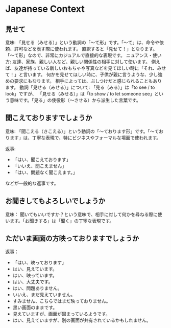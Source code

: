 # Japanese Context

## 見せて

意味: 「見せる（みせる）」という動詞の「〜て形」です。「〜て」は、命令や依頼、許可などを表す際に使われます。
直訳すると「見せて！」となります。
「〜て形」なので、非常にカジュアルで直接的な表現です。
ニュアンス・使い方:
友達、家族、親しい人など、親しい関係性の相手に対して使います。
例えば、友達が持っている新しいおもちゃや写真などを見てほしい時に「それ、みせて！」と言います。
何かを見せてほしい時に、子供が親に言うような、少し強めの要求にもなります。
相手によっては、ぶしつけだと感じられることもあります。
動詞「見せる（みせる）」について:
「見る（みる）」は「to see / to look」ですが、
「見せる（みせる）」は「to show / to let someone see」という意味です。「見る」の使役形（〜させる）から派生した言葉です。

## 聞こえておりますでしょうか

意味: 「聞こえる（きこえる）」という動詞の「〜ております形」です。「〜ております」は、丁寧な表現で、特にビジネスやフォーマルな場面で使われます。

返事: 

- 「はい、聞こえております」
- 「いいえ、聞こえません」
- 「はい、問題なく聞こえます。」

などが一般的な返事です。

## お聞きしてもよろしいでしょうか

意味： 聞いてもいいですか？という意味で、相手に対して何かを尋ねる際に使います。「お聞きする」は「聞く」の丁寧な表現です。

## ただいま画面の方映っておりますでしょうか

返事：

- 「はい、映っております」
- はい、見えています。
- はい、映っています。
- はい、大丈夫です。
- はい、問題ありません。
- いいえ、まだ見えていません。
- すみません、こちらではまだ映っておりません。
- 黒い画面のままです。
- 見えていますが、画面が固まっているようです。
- はい、見えていますが、別の画面が共有されているかもしれません。

